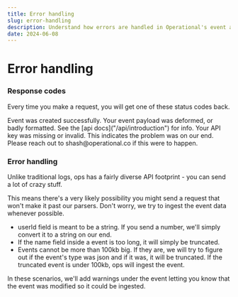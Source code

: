 ```yaml
---
title: Error handling
slug: error-handling
description: Understand how errors are handled in Operational's event api
date: 2024-06-08
---
```



# Error handling

### Response codes

Every time you make a request, you will get one of these status codes back.

<ApiItem client:load title="201" type="event created successfully" required="">
  Event was created successfully.
</ApiItem>
<ApiItem client:load title="400" type="event wasn't created" required="">
  Your event payload was deformed, or badly formatted. See the [api docs]("/api/introduction") for info.
</ApiItem>
<ApiItem client:load title="401" type="Authentication failed" required="">
  Your API key was missing or invalid.
</ApiItem>
<ApiItem client:load title="500" type="Server error on our side" required="">
  This indicates the problem was on our end. Please reach out to shash@operational.co if this were to happen.
</ApiItem>

<br />

### Error handling

Unlike traditional logs, ops has a fairly diverse API footprint - you can send a lot of crazy stuff.

This means there's a very likely possibility you might send a request that won't make it past our parsers. Don't worry, we try to ingest the event data whenever possible.

- userId field is meant to be a string. If you send a number, we'll simply convert it to a string on our end.
- If the name field inside a event is too long, it will simply be truncated.
- Events cannot be more than 100kb big. If they are, we will try to figure out if the event's type was json and if it was, it will be truncated. If the truncated event is under 100kb, ops will ingest the event.

In these scenarios, we'll add warnings under the event letting you know that the event was modified so it could be ingested.
